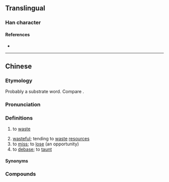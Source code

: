 {{character info}}
==Translingual==

===Han character===
{{Han char|rn=30|rad=口|as=11|sn=14|four=|canj=RHOO|ids=⿰口徙}}

====References====
* {{Han ref|kx=0206.201|hdz=10677.101|uh=5625|ud=22053}}

----

==Chinese==
{{zh-forms|alt=口徙-Internet,o徙-Internet}}

===Etymology===
{{rfe|zh|related to {{cog|za|sai}}, {{cog|vi|xài}}?, or related to [[㩄]]?}}
Probably a {{der|yue|qfa-tak}} substrate word. Compare {{cog|za|sai||to waste}}.

===Pronunciation===
{{zh-pron
|c=saai1
|cat=v,a
}}

===Definitions===
{{zh-hanzi}} {{tlb|zh|Cantonese}}

# to [[waste]]
#: {{zh-x|嘥 錢{cin4-2}|to '''waste''' money|C}}
# [[wasteful]]; tending to [[waste]] [[resources]]
# to [[miss]]; to [[lose]] (an opportunity)
# to [[debase]]; to [[taunt]]

====Synonyms====
{{zh-dial|浪費}}

===Compounds===
{{zh-der|嘥氣|嘥口水|嘥時間|嘥聲壞氣|嘥撻|嘥心機|嘥燈買油}}